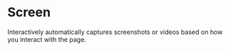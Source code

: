 # Screen 

Interactively automatically captures screenshots or videos based on how you interact with the page.

